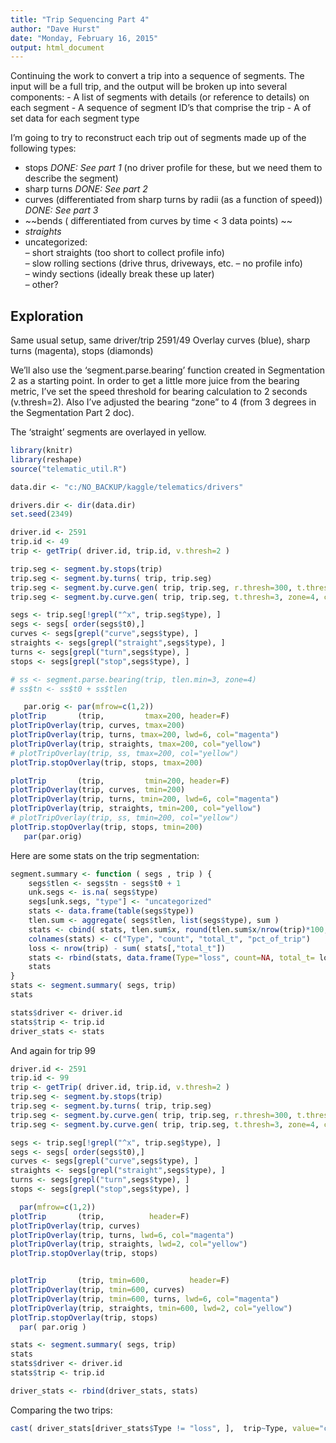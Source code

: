 ```yaml
---
title: "Trip Sequencing Part 4"
author: "Dave Hurst"
date: "Monday, February 16, 2015"
output: html_document
---
```


Continuing the work to convert a trip into a sequence of segments.  The input will be a full trip, and the output will be broken up into several components:
- A list of segments with details (or reference to details) on each segment
- A sequence of segment ID's that comprise the trip
- A of set data for each segment type

I'm going to try to reconstruct each trip out of segments made up of the following types:  

- stops *DONE: See part 1* (no driver profile for these, but we need them to describe the segment)  
- sharp turns  *DONE: See part 2*
- curves (differentiated from sharp turns by radii (as a function of speed))  *DONE: See part 3*
- ~~bends ( differentiated from curves by time < 3 data points)  ~~
- *straights*  
- uncategorized:  
-- short straights (too short to collect profile info)  
-- slow rolling sections (drive thrus, driveways, etc. -- no profile info)  
-- windy sections (ideally break these up later)  
-- other?  

## Exploration 

Same usual setup, same driver/trip 2591/49
Overlay curves (blue), sharp turns (magenta), stops (diamonds)

We'll also use the 'segment.parse.bearing' function created in Segmentation 2 as a starting point.  In order to get a little more juice from the bearing metric, I've set the speed threshold for bearing calculation to 2 seconds (v.thresh=2).  Also I've adjusted the bearing "zone" to 4 (from 3 degrees in the Segmentation Part 2 doc).

The 'straight' segments are overlayed in yellow.

```r
library(knitr)
library(reshape)
source("telematic_util.R")

data.dir <- "c:/NO_BACKUP/kaggle/telematics/drivers"

drivers.dir <- dir(data.dir)
set.seed(2349)

driver.id <- 2591
trip.id <- 49
trip <- getTrip( driver.id, trip.id, v.thresh=2 )

trip.seg <- segment.by.stops(trip)
trip.seg <- segment.by.turns( trip, trip.seg)
trip.seg <- segment.by.curve.gen( trip, trip.seg, r.thresh=300, t.thresh=4, ctype="curve")
trip.seg <- segment.by.curve.gen( trip, trip.seg, t.thresh=3, zone=4, ctype="straight")

segs <- trip.seg[!grepl("^x", trip.seg$type), ]
segs <- segs[ order(segs$t0),]
curves <- segs[grepl("curve",segs$type), ]
straights <- segs[grepl("straight",segs$type), ]
turns <- segs[grepl("turn",segs$type), ]
stops <- segs[grepl("stop",segs$type), ]
```
```r

# ss <- segment.parse.bearing(trip, tlen.min=3, zone=4)
# ss$tn <- ss$t0 + ss$tlen

   par.orig <- par(mfrow=c(1,2))
plotTrip       (trip,         tmax=200, header=F)
plotTripOverlay(trip, curves, tmax=200)
plotTripOverlay(trip, turns, tmax=200, lwd=6, col="magenta")
plotTripOverlay(trip, straights, tmax=200, col="yellow")
# plotTripOverlay(trip, ss, tmax=200, col="yellow")
plotTrip.stopOverlay(trip, stops, tmax=200)

plotTrip       (trip,         tmin=200, header=F)
plotTripOverlay(trip, curves, tmin=200)
plotTripOverlay(trip, turns, tmin=200, lwd=6, col="magenta")
plotTripOverlay(trip, straights, tmin=200, col="yellow")
# plotTripOverlay(trip, ss, tmin=200, col="yellow")
plotTrip.stopOverlay(trip, stops, tmin=200)
   par(par.orig)
```

Here are some stats on the trip segmentation:
```r

segment.summary <- function ( segs , trip ) {
    segs$tlen <- segs$tn - segs$t0 + 1
    unk.segs <- is.na( segs$type)
    segs[unk.segs, "type"] <- "uncategorized"
    stats <- data.frame(table(segs$type))
    tlen.sum <- aggregate( segs$tlen, list(segs$type), sum )
    stats <- cbind( stats, tlen.sum$x, round(tlen.sum$x/nrow(trip)*100, 2))
    colnames(stats) <- c("Type", "count", "total_t", "pct_of_trip")
    loss <- nrow(trip) - sum( stats[,"total_t"])  
    stats <- rbind(stats, data.frame(Type="loss", count=NA, total_t= loss, pct_of_trip= round(100*loss/nrow(trip), 2 )))
    stats
}
stats <- segment.summary( segs, trip)
stats

stats$driver <- driver.id
stats$trip <- trip.id
driver_stats <- stats

```


And again for trip 99

```r

driver.id <- 2591
trip.id <- 99
trip <- getTrip( driver.id, trip.id, v.thresh=2 )
trip.seg <- segment.by.stops(trip)
trip.seg <- segment.by.turns( trip, trip.seg)
trip.seg <- segment.by.curve.gen( trip, trip.seg, r.thresh=300, t.thresh=4, ctype="curve")
trip.seg <- segment.by.curve.gen( trip, trip.seg, t.thresh=3, zone=4, ctype="straight")

segs <- trip.seg[!grepl("^x", trip.seg$type), ]
segs <- segs[ order(segs$t0),]
curves <- segs[grepl("curve",segs$type), ]
straights <- segs[grepl("straight",segs$type), ]
turns <- segs[grepl("turn",segs$type), ]
stops <- segs[grepl("stop",segs$type), ]

  par(mfrow=c(1,2))
plotTrip       (trip,          header=F)
plotTripOverlay(trip, curves)
plotTripOverlay(trip, turns, lwd=6, col="magenta")
plotTripOverlay(trip, straights, lwd=2, col="yellow")
plotTrip.stopOverlay(trip, stops)


plotTrip       (trip, tmin=600,         header=F)
plotTripOverlay(trip, tmin=600, curves)
plotTripOverlay(trip, tmin=600, turns, lwd=6, col="magenta")
plotTripOverlay(trip, straights, tmin=600, lwd=2, col="yellow")
plotTrip.stopOverlay(trip, stops)
  par( par.orig )

stats <- segment.summary( segs, trip)
stats
stats$driver <- driver.id
stats$trip <- trip.id

driver_stats <- rbind(driver_stats, stats)
```
Comparing the two trips:
```r
cast( driver_stats[driver_stats$Type != "loss", ],  trip~Type, value="count" )

```

